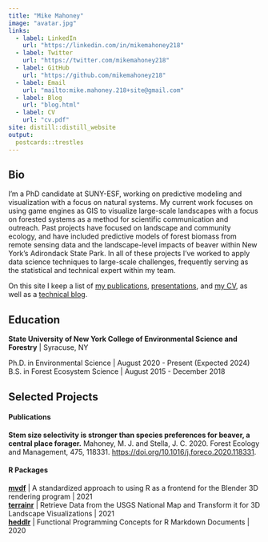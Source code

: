 ```yaml
---
title: "Mike Mahoney"
image: "avatar.jpg"
links:
  - label: LinkedIn
    url: "https://linkedin.com/in/mikemahoney218"
  - label: Twitter
    url: "https://twitter.com/mikemahoney218"
  - label: GitHub
    url: "https://github.com/mikemahoney218"
  - label: Email
    url: "mailto:mike.mahoney.218+site@gmail.com"
  - label: Blog
    url: "blog.html"
  - label: CV
    url: "cv.pdf"
site: distill::distill_website
output:
  postcards::trestles
---
```

 
## Bio

I’m a PhD candidate at SUNY-ESF, working on predictive modeling and 
visualization with a focus on natural systems. 
My current work focuses on using game engines as GIS to visualize large-scale 
landscapes with a focus on forested systems as a method for scientific 
communication and outreach. 
Past projects have focused on landscape and community ecology, and have included 
predictive models of forest biomass from remote sensing data
and the landscape-level impacts of beaver within New York's Adirondack State Park.
In all of these projects I've worked to apply data science techniques 
to large-scale challenges, frequently serving as the statistical and technical 
expert within my team.

On this site I keep a list of [my publications](papers), [presentations](talks), 
and [my CV](cv.pdf), as well as a [technical blog](blog.html).

<p></p>

## Education

**State University of New York College of Environmental Science and Forestry** | Syracuse, NY

Ph.D. in Environmental Science | August 2020 - Present (Expected 2024)  
B.S. in Forest Ecosystem Science | August 2015 - December 2018

<p></p>

## Selected Projects

#### Publications

**Stem size selectivity is stronger than species preferences for beaver, a central place forager.**  Mahoney, M. J. and Stella, J. C. 2020. Forest Ecology and Management, 475, 118331. [https://doi.org/10.1016/j.foreco.2020.118331](https://doi.org/10.1016/j.foreco.2020.118331).

#### R Packages

**[mvdf](https://github.com/mikemahoney218/mvdf)** | A standardized approach to using R as a frontend for the Blender 3D rendering program | 2021  
**[terrainr](https://github.com/ropensci/terrainr)** | Retrieve Data from the USGS National Map and Transform it for 3D Landscape Visualizations | 2021  
**[heddlr](https://github.com/mikemahoney218/heddlr)** | Functional Programming Concepts for R Markdown Documents | 2020
